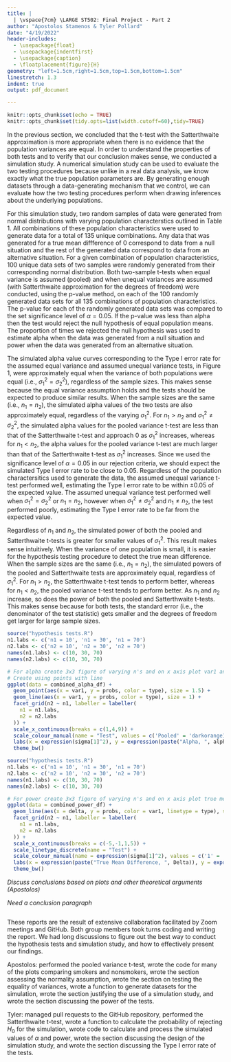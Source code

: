 ```yaml
---
title: |
  | \vspace{7cm} \LARGE ST502: Final Project - Part 2
author: "Apostolos Stamenos & Tyler Pollard"
date: "4/19/2022"
header-includes:
  - \usepackage{float}
  - \usepackage{indentfirst}
  - \usepackage{caption}
  - \floatplacement{figure}{H}
geometry: "left=1.5cm,right=1.5cm,top=1.5cm,bottom=1.5cm"
linestretch: 1.3
indent: true
output: pdf_document

---
```


```r
knitr::opts_chunk$set(echo = TRUE)
knitr::opts_chunk$set(tidy.opts=list(width.cutoff=60),tidy=TRUE)
```
\newpage

In the previous section, we concluded that the t-test with the Satterthwaite approximation is more appropriate when there is no evidence that the population variances are equal. In order to understand the properties of both tests and to verify that our conclusion makes sense, we conducted a simulation study. A numerical simulation study can be used to evaluate the two testing procedures because unlike in a real data analysis, we know exactly what the true population parameters are. By generating enough datasets through a data-generating mechanism that we control, we can evaluate how the two testing procedures perform when drawing inferences about the underlying populations.

For this simulation study, two random samples of data were generated from normal distributions with varying population characterstics outlined in Table 1. All combinations of these population characteristics were used to generate data for a total of 135 unique combinations. Any data that was generated for a true mean diffference of 0 correspond to data from a null situation and the rest of the generated data correspond to data from an alternative situation. For a given combination of population characteristics, 100 unique data sets of two samples were randomly generated from their corresponding normal distribution. Both two-sample t-tests when equal variance is assumed (pooled) and when unequal variances are assumed (with Satterthwaite approximation for the degrees of freedom) were conducted, using the p-value method, on each of the 100 randomly generated data sets for all 135 combinations of population characteristics. The p-value for each of the randomly generated data sets was compared to the set significance level of $\alpha = 0.05$. If the p-value was less than alpha then the test would reject the null hypothesis of equal population means. The proportion of times we rejected the null hypothesis was used to estimate alpha when the data was generated from a null situation and power when the data was generated from an alternative situation.

\begin{table}[H]\begin{center}
\caption{\bf Varying Population Characteristics}\label{tab:characteristics}
\begin{tabular}{c|c} \hline
Population Characteristics & Values \\ \hline
True Variance & $\sigma_1^2 = 1,4,9$ and $\sigma_2^2 = 1$ \\
Sample Size & $n_1 = 10,30,70$ and $n_2 = 10,30,70$ \\
True Mean Difference & $\Delta = \mu_1-\mu_2 = -5,-1,0,1,5$\\ \hline
\end{tabular}
\end{center}
\end{table}

The simulated alpha value curves corresponding to the Type I error rate for the assumed equal variance and assumed unequal variance tests, in Figure 1, were approximately equal when the variance of both populations were equal (i.e., $\sigma_1^2=\sigma_2^2$), regardless of the sample sizes. This makes sense because the equal variance assumption holds and the tests should be expected to produce similar results. When the sample sizes are the same (i.e., $n_1=n_2$), the simulated alpha values of the two tests are also approximately equal, regardless of the varying $\sigma_1^2$. For $n_1 > n_2$ and $\sigma_1^2\neq\sigma_2^2$, the simulated alpha values for the pooled variance t-test are less than that of the Satterthwaite t-test and approach 0 as $\sigma_1^2$ increases, whereas for $n_1 < n_2$, the alpha values for the pooled variance t-test are much larger than that of the Satterthwaite t-test as $\sigma_1^2$ increases. Since we used the significance level of $\alpha = 0.05$ in our rejection criteria, we should expect the simulated Type I error rate to be close to 0.05. Regardless of the population charactersitics used to generate the data, the assumed unequal variance t-test performed well, estimating the Type I error rate to be within $\pm 0.05$ of the expected value. The assumed unequal variance test performed well when $\sigma_1^2=\sigma_2^2$ or $n_1=n_2$, however when $\sigma_1^2 \neq \sigma_2^2$ and $n_1 \neq n_2$, the test performed poorly, estimating the Type I error rate to be far from the expected value.

Regardless of $n_1$ and $n_2$, the simulated power of both the pooled and Satterthwaite t-tests is greater for smaller values of $\sigma_1^2$. This result makes sense intuitively. When the variance of one population is small, it is easier for the hypothesis testing procedure to detect the true mean difference. When the sample sizes are the same (i.e., $n_1=n_2$), the simulated powers of the pooled and Satterthwaite tests are approximately equal, regardless of $\sigma_1^2$. For $n_1 > n_2$, the Satterthwaite t-test tends to perform better, whereas for $n_1 < n_2$, the pooled variance t-test tends to perform better. As $n_1$ and $n_2$ increase, so does the power of both the pooled and Satterthwaite t-tests. This makes sense because for both tests, the standard error (i.e., the denominator of the test statistic) gets smaller and the degrees of freedom get larger for large sample sizes.

\captionof{figure}{\bf Approximate alpha curves of the Pooled and Satterthwaite t-tests for varying sample sizes and population variances}
\label{f: alpha}
```r
source("hypothesis tests.R")
n1.labs <- c('n1 = 10', 'n1 = 30', 'n1 = 70')
n2.labs <- c('n2 = 10', 'n2 = 30', 'n2 = 70')
names(n1.labs) <- c(10, 30, 70)
names(n2.labs) <- c(10, 30, 70)

# For alpha create 3x3 figure of varying n's and on x axis plot var1 and y axis alpha and parse by test
# Create using points with line
ggplot(data = combined_alpha_df) +
  geom_point(aes(x = var1, y = probs, color = type), size = 1.5) +
  geom_line(aes(x = var1, y = probs, color = type), size = 1) +
  facet_grid(n2 ~ n1, labeller = labeller(
    n1 = n1.labs,
    n2 = n2.labs
  )) +
  scale_x_continuous(breaks = c(1,4,9)) +
  scale_colour_manual(name = "Test", values = c('Pooled' = 'darkorange1', 'Satterthwaite' = 'mediumpurple1')) +
  labs(x = expression(sigma[1]^2), y = expression(paste("Alpha, ", alpha))) +
  theme_bw()
```

\captionof{figure}{\bf Approximate power curves of the pooled and Satterthwaite t-tests for varying samples sizes and population variances}
\label{f: power}
```r
source("hypothesis tests.R")
n1.labs <- c('n1 = 10', 'n1 = 30', 'n1 = 70')
n2.labs <- c('n2 = 10', 'n2 = 30', 'n2 = 70')
names(n1.labs) <- c(10, 30, 70)
names(n2.labs) <- c(10, 30, 70)

# For power create 3x3 figure of varying n's and on x axis plot true mean diff and y axis power and parse by test and var Create 6 line plots for each of the 9 graphs. Different line types for each test and different color for each variance.
ggplot(data = combined_power_df) +
  geom_line(aes(x = delta, y = probs, color = var1, linetype = type), size = 1) +
  facet_grid(n2 ~ n1, labeller = labeller(
    n1 = n1.labs,
    n2 = n2.labs
  )) +
  scale_x_continuous(breaks = c(-5,-1,1,5)) +
  scale_linetype_discrete(name = "Test") +
  scale_colour_manual(name = expression(sigma[1]^2), values = c('1' = 'springgreen4', '4' = 'darkred', '9' = 'steelblue')) +
  labs(x = expression(paste("True Mean Difference, ", Delta)), y = expression(paste('Power = ', 1-beta))) +
  theme_bw()
```


*Discuss conclusions based on plots and other theoretical arguments (Apostolos)*


*Need a conclusion paragraph*

\newpage
\section{Appendix A: R Code}\label{s: code}
```r

```

\newpage
\section{Team Member Contributions}\label{s:contributions}

These reports are the result of extensive collaboration facilitated by Zoom meetings and GitHub. Both group members took turns coding and writing the report. We had long discussions to figure out the best way to conduct the hypothesis tests and simulation study, and how to effectively present our findings.
\vspace{12pt}

Apostolos: performed the pooled variance t-test, wrote the code for many of the plots comparing smokers and nonsmokers, wrote the section assessing the normality assumption, wrote the section on testing the equality of variances, wrote a function to generate datasets for the simulation, wrote the section justifying the use of a simulation study, and wrote the section discussing the power of the tests.
\vspace{12pt}

Tyler: managed pull requests to the GitHub repository, performed the Satterthwaite t-test, wrote a function to calculate the probability of rejecting $H_0$ for the simulation, wrote code to calculate and process the simulated values of $\alpha$ and power, wrote the section discussing the design of the simulation study, and wrote the section discussing the Type I error rate of the tests.